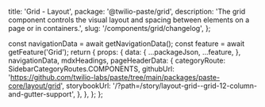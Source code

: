   title: 'Grid - Layout',
  package: '@twilio-paste/grid',
  description: 'The grid component controls the visual layout and spacing between elements on a page or in containers.',
  slug: '/components/grid/changelog',
};




  const navigationData = await getNavigationData();
  const feature = await getFeature('Grid');
  return {
    props: {
      data: {
        ...packageJson,
        ...feature,
      },
      navigationData,
      mdxHeadings,
      pageHeaderData: {
        categoryRoute: SidebarCategoryRoutes.COMPONENTS,
        githubUrl: 'https://github.com/twilio-labs/paste/tree/main/packages/paste-core/layout/grid',
        storybookUrl: '/?path=/story/layout-grid--grid-12-column-and-gutter-support',
      },
    },
  };
};

<Changelog />
